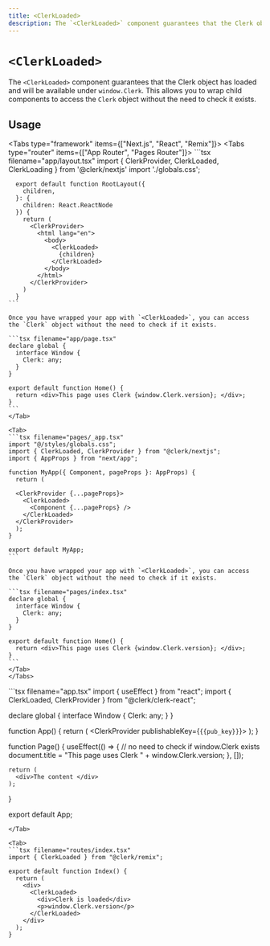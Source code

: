 ```yaml
---
title: <ClerkLoaded>
description: The `<ClerkLoaded>` component guarantees that the Clerk object has loaded and will be available under `window.Clerk`. This allows you to wrap child components to access the Clerk object without the need to check it exists.
---
```


# `<ClerkLoaded>`

The `<ClerkLoaded>` component guarantees that the Clerk object has loaded and will be available under `window.Clerk`. This allows you to wrap child components to access the `Clerk` object without the need to check it exists.

## Usage

<InjectKeys>

<Tabs type="framework" items={["Next.js", "React", "Remix"]}>
  <Tab>
  <Tabs type="router" items={["App Router", "Pages Router"]}>
  <Tab>
    ```tsx filename="app/layout.tsx"
      import { ClerkProvider, ClerkLoaded, ClerkLoading } from '@clerk/nextjs'
      import './globals.css';

      export default function RootLayout({
        children,
      }: {
        children: React.ReactNode
      }) {
        return (
          <ClerkProvider>
            <html lang="en">
              <body>
                <ClerkLoaded>
                  {children}
                </ClerkLoaded>
              </body>
            </html>
          </ClerkProvider>
        )
      }
    ```

    Once you have wrapped your app with `<ClerkLoaded>`, you can access the `Clerk` object without the need to check if it exists.

    ```tsx filename="app/page.tsx"
    declare global {
      interface Window {
        Clerk: any;
      }
    }

    export default function Home() {
      return <div>This page uses Clerk {window.Clerk.version}; </div>;
    }
    ```
    </Tab>

    <Tab>
    ```tsx filename="pages/_app.tsx"
    import "@/styles/globals.css";
    import { ClerkLoaded, ClerkProvider } from "@clerk/nextjs";
    import { AppProps } from "next/app";

    function MyApp({ Component, pageProps }: AppProps) {
      return (

      <ClerkProvider {...pageProps}>
        <ClerkLoaded>
          <Component {...pageProps} />
        </ClerkLoaded>
      </ClerkProvider>
      );
    }

    export default MyApp;
    ```

    Once you have wrapped your app with `<ClerkLoaded>`, you can access the `Clerk` object without the need to check if it exists.

    ```tsx filename="pages/index.tsx"
    declare global {
      interface Window {
        Clerk: any;
      }
    }

    export default function Home() {
      return <div>This page uses Clerk {window.Clerk.version}; </div>;
    }
    ```
    </Tab>
    </Tabs>
  </Tab>

  <Tab>
  ```tsx filename="app.tsx"
  import { useEffect } from "react";
  import { ClerkLoaded, ClerkProvider } from "@clerk/clerk-react";

  declare global {
    interface Window {
      Clerk: any;
    }
  }

  function App() {
    return (
      <ClerkProvider publishableKey={`{{pub_key}}`}>
        <ClerkLoaded>
          <Page />
        </ClerkLoaded>
      </ClerkProvider>
    );
  }

  function Page() {
    useEffect(() => {
      // no need to check if window.Clerk exists
      document.title = "This page uses Clerk " +
      window.Clerk.version;
    }, []);

    return (
      <div>The content </div>
    );
  }

  export default App;
  ```
  </Tab>

  <Tab>
  ```tsx filename="routes/index.tsx"
  import { ClerkLoaded } from "@clerk/remix";

  export default function Index() {
    return (
      <div>
        <ClerkLoaded>
          <div>Clerk is loaded</div>
          <p>window.Clerk.version</p>
        </ClerkLoaded>
      </div>
    );
  }
  ```
  </Tab>
</Tabs>

</InjectKeys>
